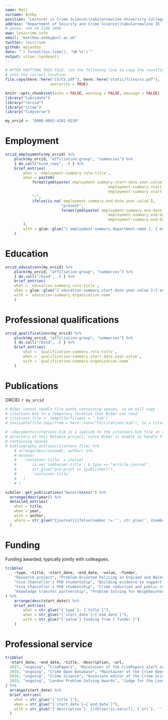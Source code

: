 ```yaml
---
name: Matt
surname: Ashby
position: "Lecturer in Crime Science\\tabularnewline University College London"
address: "Department of Security and Crime Science\\tabularnewline 35 Tavistock Square, London WC1H 9EZ"
# phone: +44 20 3108 3890
www: lesscrime.info
email: "matthew.ashby@ucl.ac.uk"
twitter: lesscrime
github: mpjashby
date: "`r format(Sys.time(), '%B %Y')`"
output: vitae::hyndman()
---
```


```r
# AFTER KNITTING THIS FILE, run the following line to copy the resulting PDF
# into the correct location
file.copy(here::here("CV/CV.pdf"), here::here("static/files/cv.pdf"), 
					overwrite = TRUE)
```

```r
knitr::opts_chunk$set(echo = FALSE, warning = FALSE, message = FALSE)
library("lubridate")
library("rorcid")
library("vitae")
library("tidyverse")

my_orcid <- "0000-0003-4201-9239"
```


# Employment

```r
orcid_employments(my_orcid) %>% 
	pluck(my_orcid, "affiliation-group", "summaries") %>% 
	{ do.call("bind_rows", .) } %>%
	brief_entries(
		what = `employment-summary.role-title`,
		when = paste0(
			format(ymd(paste(`employment-summary.start-date.year.value`,
											 `employment-summary.start-date.month.value`,
											 `employment-summary.start-date.day.value`)), "%b %Y"), 
			"–",
			ifelse(is.na(`employment-summary.end-date.year.value`),
						 "present",
						 format(ymd(paste(`employment-summary.end-date.year.value`,
											 `employment-summary.end-date.month.value`,
											 `employment-summary.end-date.day.value`)), "%b %Y"))
		),
		with = glue::glue("{`employment-summary.department-name`}, {`employment-summary.organization.name`}")
	)
```


# Education

```r
orcid_educations(my_orcid) %>% 
	pluck(my_orcid, "affiliation-group", "summaries") %>% 
	{ do.call("rbind", .) } %>% 
	brief_entries(
    what = `education-summary.role-title`,
    when = glue::glue("{`education-summary.start-date.year.value`}–{`education-summary.end-date.year.value`}"),
    with = `education-summary.organization.name`
	)
```


# Professional qualifications

```r
orcid_qualifications(my_orcid) %>% 
	pluck(my_orcid, "affiliation-group", "summaries") %>% 
	{ do.call("rbind", .) } %>% 
	brief_entries(
		what = `qualification-summary.role-title`,
		when = `qualification-summary.start-date.year.value`,
		with = `qualification-summary.organization.name`
	)
```


# Publications

ORCID: `r my_orcid`

```r
# Biber cannot handle file paths containing spaces, so we will copy 
# citations.bib to a temporary location that Biber can read
# citations_file <- tempfile(fileext = ".bib")
# invisible(file.copy(from = here::here("CV/citations.bib"), to = citations_file))

# ~/Documents/citations.bib is a symlink to the citations.bib file in the CV
# directory of this RStudio project, since Biber is unable to handle file paths
# containing spaces
# bibliography_entries(citations_file) %>% 
	# arrange(desc(issued), author) %>% 
	# mutate(
	# 	`container-title` = ifelse(
	# 		is.na(`container-title`) & type == "article-journal", 
	# 		str_glue("pre-print on {publisher}"), 
	# 		`container-title`
	# 	)
	# )

scholar::get_publications("dwcesrQAAAAJ") %>% 
  arrange(desc(year)) %>% 
  detailed_entries(
    what = title,
    when = year,
    with = author,
    where = str_glue("{journal}{ifelse(number != '', str_glue(', {number}'), '')}")
  )
```


# Funding

Funding awarded, typically jointly with colleagues.

```r
tribble(
	~type, ~title, ~start_date, ~end_date, ~value, ~funder,
	"Research project", "Problem-Oriented Policing in England and Wales", 2019, 2020, "£246,000", "Police Transformation Fund",
	"Vice Chancellor's PhD studentship", "Building evidence to support police initial response to incidents", 2018, 2021, "£60,000", "Nottingham Trent University",
	"Vice Chancellor's PhD studentship", "Crime reduction and public reassurance in a diverse society", 2017, 2020, "£60,000", "Nottingham Trent University",
	"Knowledge transfer partnership", "Problem Solving for Neighbourhood Policing", 2012, 2013, "£16,000", "Engineering and Physical Sciences Research Council"
) %>% 
	arrange(desc(start_date)) %>% 
	brief_entries(
		what = str_glue("{`type`}: {`title`}"),
		when = str_glue("{`start_date`}–{`end_date`}"),
		with = str_glue("{`value`} funding from {`funder`}")
	)
```


# Professional service

```r
tribble(
  ~start_date, ~end_date, ~title, ~description, ~url,
  2017, "ongoing", "CrimPapers", "Maintainer of the CrimPapers alert service for new articles in 100+ criminology journals", "https://lesscrime.info/crimpapers/",
  2018, "ongoing", "Crime Open Database", "Maintainer of the Crime Open Database of harmonised open crime data from 16 large cities in the United States, as well as the associated `crimedata` R package", "http://osf.io/zyaqn/",
  2019, "ongoing", "Crime Science", "Associate editor of the Crime Science journal, published by Springer", NA,
  2019, "ongoing", "London Problem Solving Awards", "Judge for the London Problem Solving Awards run jointly by the Metropolitan Police Service, British Transport Police and City of London Police", NA
) %>% 
  arrange(start_date) %>% 
  brief_entries(
    what = str_glue("{`title`}"),
    when = str_glue("{`start_date`}–{`end_date`}"),
    with = str_glue("{`description`}. {ifelse(!is.na(url), {`url`}, '')}")
  )
```
